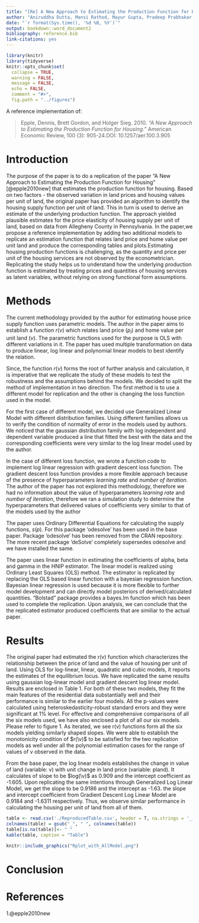 ```yaml
---
title: "[Re] A New Approach to Estimating the Production Function for Housing"
author: "Aniruddha Dutta, Mansi Rathod, Mayur Gupta, Pradeep Prabhakar, Sreeja Vishaly Manohar"
date: "`r format(Sys.time(), '%d %B, %Y')`"
output: bookdown::word_document2
bibliography: reference.bib
link-citations: yes
---
```


``` r
library(knitr)
library(tidyverse)
knitr::opts_chunk$set(
  collapse = TRUE,
  warning = FALSE,
  message = FALSE,
  echo = FALSE,
  comment = "#>",
  fig.path = "../figures")
```

A reference implementation of:

> Epple, Dennis, Brett Gordon, and Holger Sieg. 2010. *"A New Approach to Estimating the Production Function for Housing."* American Economic Review, 100 (3): 905-24.DOI: 10.1257/aer.100.3.905

# Introduction

The purpose of the paper is to do a replication of the paper "A New Approach to Estimating the Production Function for Housing" [@epple2010new] that estimates the production function for housing. Based on two factors - the observed variation in land prices and housing values per unit of land, the original paper has provided an algorithm to identify the housing supply function per unit of land. This in turn is used to derive an estimate of the underlying production function. The approach yielded plausible estimates for the price elasticity of housing supply per unit of land, based on data from Allegheny County in Pennsylvania. In the paper,we propose a reference implementation by adding two additional models to replicate an estimation function that relates land price and home value per unit land and produce the corresponding tables and plots.Estimating housing production functions is challenging, as the quantity and price per unit of the housing services are not observed by the econometrician. Replicating the study helps us to understand how the underlying production function is estimated by treating prices and quantities of housing services as latent variables, without relying on strong functional form assumptions.


# Methods

The current methodology provided by the author for estimating house price supply function uses parametric models. The author in the paper aims to establish a function $r(\nu)$ which relates land price $(p_l)$ and home value per unit land $(\nu)$. The parametric functions used for the purpose is OLS with different variations in it. The paper has used multiple transformation on data to produce linear, log linear and polynomial linear models to best identify the relation.
 
Since, the function $r(\nu)$ forms the root of further analysis and calculation, it is imperative that we replicate the study of these models to test the robustness and the assumptions behind the models. 
We decided to split the method of implementation in two direction. The first method is to use a different model for replication and the other is changing the loss function used in the model.
 
For the first case of different model, we decided use Generalized Linear Model with different distribution families. Using different families allows us to verify the condition of normality of error in the models used by authors. We noticed that the gaussian distribution family with log independent and dependent variable produced a line that fitted the best with the data and the corresponding coefficients were very similar to the log linear model used by the author.

In the case of different loss function, we wrote a function code to implement log linear regression with gradient descent loss function. The gradient descent loss function provides a more flexible approach because of the presence of hyperparameters *learning rate* and *number of iteration*. The author of the paper has not explored this methodology, therefore we had no information about the value of hyperparameters *learning rate* and *number of iteration*, therefore we ran a simulation study to determine the hyperparameters that delivered values of coefficients very similar to that of the models used by the author

The paper uses Ordinary Differential Equations for calculating the supply functions, $s(p)$. For this package 'odesolve' has been used in the base paper. Package ‘odesolve’ has been removed from the CRAN repository. The more recent package 'deSolve' completely supersedes odesolve and we have installed the same.

The paper uses linear function in estimating the coefficients of alpha, beta and gamma in the HNIP estimator. The linear model is realized using Ordinary Least Squares (OLS) method. The estimator is replicated by replacing the OLS based linear function with a bayesian regression function. Bayesian linear regression is used because it is more flexible to further model development and can directly model posteriors of derived/calculated quantities. "Bolstad" package provides a bayes.lm function which has been used to complete the replication. Upon analysis, we can conclude that the the replicated estimator produced coefficients that are similiar to the actual paper. 


# Results

The original paper had estimated the r(v) function which characterizes the relationship between the price of land and the value of housing per unit of land. Using OLS for log-linear, linear, quadratic and cubic models, it reports the estimates of the equilibrium locus. We have replicated the same results using gaussian log-linear model and gradient descent log linear model.  Results are enclosed in Table 1. For both of these two models, they fit the main features of the residential data substantially well and their performance is similar to the earlier four models. All the p-values were calculated using heteroskedasticity-robust standard errors and they were significant at 1% level. For effective and comprehensive comparisons of all the six models used, we have also enclosed a plot of all our six models. Please refer to figure 1. As iterated, we see r(v) functions form all the six models yielding similarly shaped slopes. We were able to establish the monotonicity condition of $r(\v)$ to be satisfied for the two replication models as well under all the polynomial estimation cases for the range of values of v observed in the data.

From the base paper, the log linear models establishes the change in value of land (variable: v) with unit change in land price (variable: pland). It calculates of slope to be $log(\v)$ as 0.909 and the intercept coefficient as -1.605. Upon replicating the same intentions through Generalized Log Linear Model, we get the slope to be 0.9186 and the intercept as -1.63. the slope and intercept coefficient from Gradient Descent Log Linear Model are 0.9184 and -1.6311 respectively. Thus, we observe similar performance in calculating the housing per unit of land from all of them. 

``` r
table <- read.csv('./ReproducedTable.csv', header = T, na.strings = '__')
colnames(table) = gsub("_", " ", colnames(table))
table[is.na(table)]<- " "
kable(table, caption = "Table")
```

``` r
knitr::include_graphics("Rplot_with_AllModel.png")
```

# Conclusion

# References

1.@epple2010new

